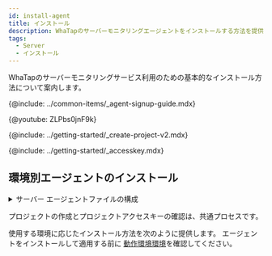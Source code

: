 ```yaml
---
id: install-agent
title: インストール
description: WhaTapのサーバーモニタリングエージェントをインストールする方法を提供します。
tags:
  - Server
  - インストール
---
```



WhaTapのサーバーモニタリングサービス利用のための基本的なインストール方法について案内します。

{@include: ../common-items/_agent-signup-guide.mdx}  

{@youtube: ZLPbs0jnF9k}

{@include: ../getting-started/_create-project-v2.mdx}  

{@include: ../getting-started/_accesskey.mdx}

## 環境別エージェントのインストール

<details>
<summary>サーバー エージェントファイルの構成</summary>

{@include: ../common-items/_sv-cpf.mdx} 
{@include: ../common-items/_sv-lf-cpf.mdx} 
{@include: ../common-items/_sv-w-cpf.mdx}                

</details>

プロジェクトの作成とプロジェクトアクセスキーの確認は、共通プロセスです。 

使用する環境に応じたインストール方法を次のように提供します。 エージェントをインストールして適用する前に [動作環境環境](supported-spec)を確認してください。

<DocCardList/>

